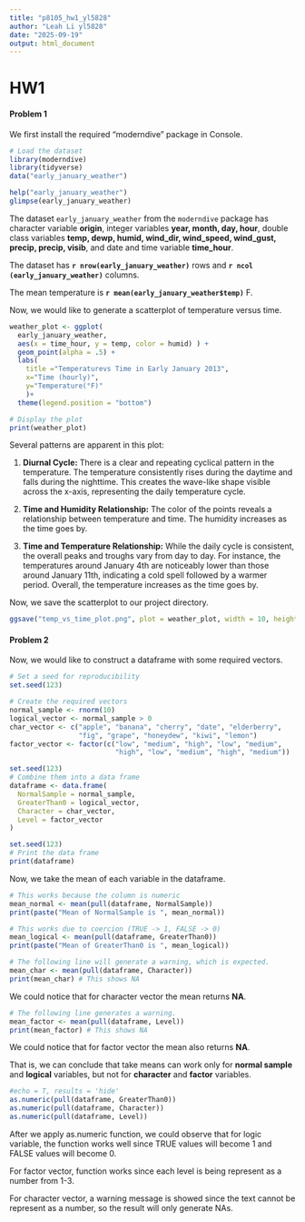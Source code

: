 ```yaml
---
title: "p8105_hw1_yl5828"
author: "Leah Li yl5828"
date: "2025-09-19"
output: html_document
---
```


# HW1

#### Problem 1

We first install the required "moderndive" package in Console.

```r
# Load the dataset
library(moderndive)
library(tidyverse)
data("early_january_weather")
```

```r
help("early_january_weather")
glimpse(early_january_weather)
```

The dataset `early_january_weather` from the `moderndive` package has character variable **origin**, integer variables **year, month, day, hour**, double class variables **temp, dewp, humid, wind_dir, wind_speed, wind_gust, precip, precip, visib**, and date and time variable **time_hour**. 

The dataset has **`r nrow(early_january_weather) `** rows and **`r ncol (early_january_weather)`** columns. 

The mean temperature is **`r mean(early_january_weather$temp)`** F.


Now, we would like to generate a scatterplot of temperature versus time.

```r
weather_plot <- ggplot(
  early_january_weather,
  aes(x = time_hour, y = temp, color = humid) ) + 
  geom_point(alpha = .5) +
  labs(
    title ="Temperaturevs Time in Early January 2013",
    x="Time (hourly)",
    y="Temperature(°F)"
    )+
  theme(legend.position = "bottom")

# Display the plot
print(weather_plot)
```
Several patterns are apparent in this plot:

1.  **Diurnal Cycle:** There is a clear and repeating cyclical pattern in the temperature. The temperature consistently rises during the daytime and falls during the nighttime. This creates the wave-like shape visible across the x-axis, representing the daily temperature cycle.

2.  **Time and Humidity Relationship:** The color of the points reveals a relationship between temperature and time. The humidity increases as the time goes by.

3.  **Time and Temperature Relationship:** While the daily cycle is consistent, the overall peaks and troughs vary from day to day. For instance, the temperatures around January 4th are noticeably lower than those around January 11th, indicating a cold spell followed by a warmer period. Overall, the temperature increases as the time goes by.

Now, we save the scatterplot to our project directory.

```r
ggsave("temp_vs_time_plot.png", plot = weather_plot, width = 10, height = 6, dpi = 300)
```



#### Problem 2

Now, we would like to construct a dataframe with some required vectors.

```r
# Set a seed for reproducibility
set.seed(123)

# Create the required vectors
normal_sample <- rnorm(10)
logical_vector <- normal_sample > 0
char_vector <- c("apple", "banana", "cherry", "date", "elderberry",
                 "fig", "grape", "honeydew", "kiwi", "lemon")
factor_vector <- factor(c("low", "medium", "high", "low", "medium",
                          "high", "low", "medium", "high", "medium"))

set.seed(123)
# Combine them into a data frame
dataframe <- data.frame(
  NormalSample = normal_sample,
  GreaterThan0 = logical_vector,
  Character = char_vector,
  Level = factor_vector
)

set.seed(123)
# Print the data frame
print(dataframe)
```

Now, we take the mean of each variable in the dataframe.

```r
# This works because the column is numeric
mean_normal <- mean(pull(dataframe, NormalSample))
print(paste("Mean of NormalSample is ", mean_normal))

# This works due to coercion (TRUE -> 1, FALSE -> 0)
mean_logical <- mean(pull(dataframe, GreaterThan0))
print(paste("Mean of GreaterThan0 is ", mean_logical))
```

```r
# The following line will generate a warning, which is expected.
mean_char <- mean(pull(dataframe, Character))
print(mean_char) # This shows NA
```
We could notice that for character vector the mean returns **NA**.

```r
# The following line generates a warning.
mean_factor <- mean(pull(dataframe, Level))
print(mean_factor) # This shows NA
```
We could notice that for factor vector the mean also returns **NA**.

That is, we can conclude that take means can work only for **normal sample** and **logical** variables, but not for **character** and **factor** variables.

```r
#echo = T, results = 'hide'
as.numeric(pull(dataframe, GreaterThan0))
as.numeric(pull(dataframe, Character))
as.numeric(pull(dataframe, Level))
```

After we apply as.numeric function, we could observe that for logic variable, the function works well since TRUE values will become 1 and FALSE values will become 0.

For factor vector, function works since each level is being represent as a number from 1-3.

For character vector, a warning message is showed since the text cannot be represent as a number, so the result will only generate NAs.



